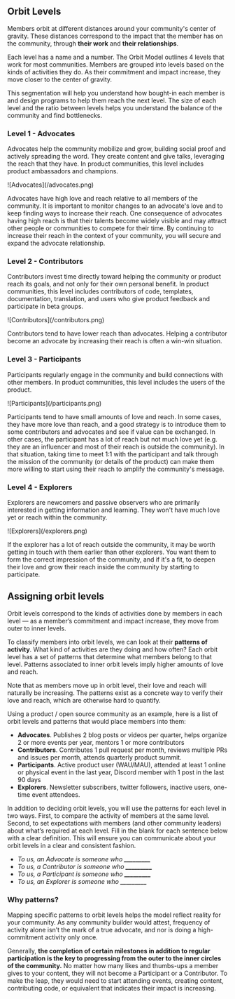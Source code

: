 ## Orbit Levels

Members orbit at different distances around your community's center of gravity.
These distances correspond to the impact that the member has on the community,
through **their work** and **their relationships**.

Each level has a name and a number. The Orbit Model outlines 4 levels that work
for most communities. Members are grouped into levels based on the kinds of activities they do.
As their commitment and impact increase, they move closer to the center of gravity.

This segmentation will help you understand how bought-in each member is
and design programs to help them reach the next level. The size of each level
and the ratio between levels helps you understand the balance of the community
and find bottlenecks.

### Level 1 - Advocates

Advocates help the community mobilize and grow, building social proof and actively spreading the word.
They create content and give talks, leveraging the reach that they have.
In product communities, this level includes product ambassadors and champions.

<div className="px-48">![Advocates](/advocates.png)</div>

Advocates have high love and reach relative to all members of the community. It is important to monitor changes to
an advocate's love and to keep finding ways to increase their reach. One consequence of advocates having
high reach is that their talents become widely visible and may attract other people or
communities to compete for their time. By continuing to increase their reach in the context of your
community, you will secure and expand the advocate relationship.

### Level 2 - Contributors

Contributors invest time directly toward helping the community or product
reach its goals, and not only for their own personal benefit.
In product communities, this level includes contributors of code, templates, documentation,
translation, and users who give product feedback and participate in beta groups.

<div className="px-48">![Contributors](/contributors.png)</div>

Contributors tend to have lower reach than advocates. Helping a contributor
become an advocate by increasing their reach is often a win-win situation.

### Level 3 - Participants

Participants regularly engage in the community and build
connections with other members. In product communities, this level includes
the users of the product.

<div className="px-48">![Participants](/participants.png)</div>

Participants tend to have small amounts of love and reach. In some cases,
they have more love than reach, and a good strategy is to introduce them to some
contributors and advocates and see if value can be exchanged. In other cases,
the participant has a lot of reach but not much love yet (e.g. they are an influencer
and most of their reach is outside the community). In that situation, taking time
to meet 1:1 with the participant and talk through the mission of the community
(or details of the product) can make them more willing to start using their reach
to amplify the community's message.

### Level 4 - Explorers

Explorers are newcomers and passive observers who are primarily interested in
getting information and learning. They won't have much love yet or reach within
the community.

<div className="px-48">![Explorers](/explorers.png)</div>

If the explorer has a lot of reach outside the community, it may be worth getting
in touch with them earlier than other explorers. You want them to form the correct
impression of the community, and if it's a fit, to deepen their love and grow their
reach inside the community by starting to participate.

## Assigning orbit levels

Orbit levels correspond to the kinds of activities done by members in each
level — as a member’s commitment and impact increase, they move from outer to inner levels.

To classify members into orbit levels, we can look at their **patterns of activity**.
What kind of activities are they doing and how often? Each orbit level has a set of
patterns that determine what members belong to that level. Patterns associated to inner
orbit levels imply higher amounts of love and reach.

Note that as members move up in orbit level, their love and reach will naturally be increasing.
The patterns exist as a concrete way to verify their love and reach, which are
otherwise hard to quantify.

Using a product / open source community as an example, here is a list of orbit levels and patterns
that would place members into them:

- **Advocates**. Publishes 2 blog posts or videos per quarter, helps organize 2 or more events per year, mentors 1 or more contributors
- **Contributors**. Contributes 1 pull request per month, reviews multiple PRs and issues per month, attends quarterly product summit.
- **Participants**. Active product user (WAU/MAU), attended at least 1 online or physical event in the last year, Discord member with 1 post in the last 90 days
- **Explorers**. Newsletter subscribers, twitter followers, inactive users, one-time event attendees.

In addition to deciding orbit levels, you will use the patterns for each level in two ways.
First, to compare the activity of members at the same level.
Second, to set expectations with members (and other community leaders) about what’s required at each level.
Fill in the blank for each sentence below with a clear definition. This will ensure you can communicate about
your orbit levels in a clear and consistent fashion.

- _To us, an Advocate is someone who **\_\_\_\_\_\_\_\_\_**_
- _To us, a Contributor is someone who **\_\_\_\_\_\_\_\_\_**_
- _To us, a Participant is someone who **\_\_\_\_\_\_\_\_\_**_
- _To us, an Explorer is someone who **\_\_\_\_\_\_\_\_\_**_

### Why patterns?

Mapping specific patterns to orbit levels helps the model reflect reality for your community.
As any community builder would attest, frequency of activity alone isn’t the mark of a true advocate, and
nor is doing a high-commitment activity only once.

Generally, **the completion of certain milestones in addition to regular participation is
the key to progressing from the outer to the inner circles of the community.**
No matter how many likes and thumbs-ups a member gives to your content,
they will not become a Participant or a Contributor. To make the leap, they would need
to start attending events, creating content, contributing code, or equivalent that indicates
their impact is increasing.

